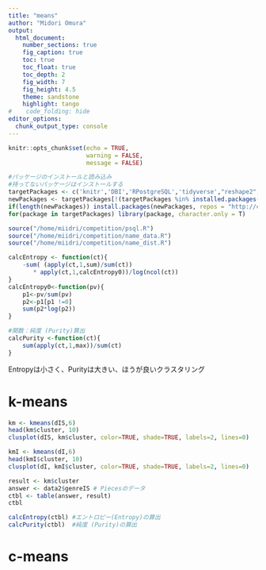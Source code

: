 ```yaml
---
title: "means"
author: "Midori Omura"
output:
  html_document:
    number_sections: true
    fig_caption: true
    toc: true
    toc_float: true
    toc_depth: 2
    fig_width: 7
    fig_height: 4.5
    theme: sandstone 
    highlight: tango
#    code_folding: hide
editor_options: 
  chunk_output_type: console
---
```


```r
knitr::opts_chunk$set(echo = TRUE, 
                      warning = FALSE,
                      message = FALSE)
```


```r
#パッケージのインストールと読み込み
#持ってないパッケージはインストールする
targetPackages <- c('knitr','DBI','RPostgreSQL','tidyverse',"reshape2","lubridate","dbplot","DT","gridExtra","fmsb","corrplot","graphics","GGally","psych", "GPArotation", "e1071","cluster") 
newPackages <- targetPackages[!(targetPackages %in% installed.packages()[,"Package"])]
if(length(newPackages)) install.packages(newPackages, repos = "http://cran.us.r-project.org")
for(package in targetPackages) library(package, character.only = T)

source("/home/miidri/competition/psql.R")
source("/home/miidri/competition/name_data.R")
source("/home/miidri/competition/name_dist.R")
```

```r
calcEntropy <- function(ct){
	-sum( (apply(ct,1,sum)/sum(ct))
	   * apply(ct,1,calcEntropy0))/log(ncol(ct))
}
calcEntropy0<-function(pv){
	p1<-pv/sum(pv)
	p2<-p1[p1 !=0]
	sum(p2*log(p2))
}

#関数：純度 (Purity)算出
calcPurity <-function(ct){
	sum(apply(ct,1,max))/sum(ct)
}
```
Entropyは小さく、Purityは大きい、ほうが良いクラスタリング

# k-means
```r
km <- kmeans(dIS,6)
head(km$cluster, 10) 
clusplot(dIS, km$cluster, color=TRUE, shade=TRUE, labels=2, lines=0)
```

```r
kmI <- kmeans(dI,6)
head(kmI$cluster, 10) 
clusplot(dI, kmI$cluster, color=TRUE, shade=TRUE, labels=2, lines=0)
```

```r
result <- km$cluster
answer <- data2$genreIS # Piecesのデータ
ctbl <- table(answer, result)
ctbl

calcEntropy(ctbl) #エントロピー(Entropy)の算出
calcPurity(ctbl)  #純度 (Purity)の算出 

```

# c-means